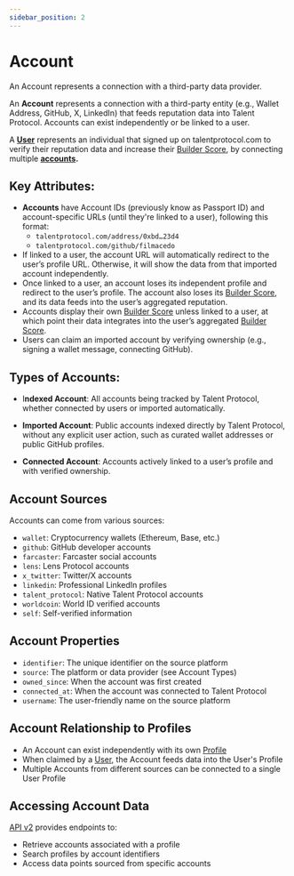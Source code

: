 ```yaml
---
sidebar_position: 2
---
```


# Account

An Account represents a connection with a third-party data provider.

An **Account** represents a connection with a third-party entity (e.g., Wallet Address, GitHub, X, LinkedIn) that feeds reputation data into Talent Protocol. Accounts can exist independently or be linked to a user.

A [**User**](/docs/protocol-concepts/user) represents an individual that signed up on talentprotocol.com to verify their reputation data and increase their [Builder Score](/docs/protocol-concepts/scoring-systems/builder-score), by connecting multiple [**accounts**](/docs/protocol-concepts/account)**.**

## Key Attributes:

- **Accounts** have Account IDs (previously know as Passport ID) and account-specific URLs (until they're linked to a user), following this format:
  - `talentprotocol.com/address/0xbd…23d4`
  - `talentprotocol.com/github/filmacedo`
- If linked to a user, the account URL will automatically redirect to the user’s profile URL. Otherwise, it will show the data from that imported account independently.
- Once linked to a user, an account loses its independent profile and redirect to the user’s profile. The account also loses its [Builder Score](/docs/protocol-concepts/scoring-systems/builder-score), and its data feeds into the user’s aggregated reputation.
- Accounts display their own [Builder Score](/docs/protocol-concepts/scoring-systems/builder-score) unless linked to a user, at which point their data integrates into the user’s aggregated [Builder Score](/docs/protocol-concepts/scoring-systems/builder-score).
- Users can claim an imported account by verifying ownership (e.g., signing a wallet message, connecting GitHub).

## Types of Accounts:

- I**ndexed Account**: All accounts being tracked by Talent Protocol, whether connected by users or imported automatically.

- **Imported Account**: Public accounts indexed directly by Talent Protocol, without any explicit user action, such as curated wallet addresses or public GitHub profiles.

- **Connected Account**: Accounts actively linked to a user’s profile and with verified ownership.

## Account Sources

Accounts can come from various sources:

- `wallet`: Cryptocurrency wallets (Ethereum, Base, etc.)
- `github`: GitHub developer accounts
- `farcaster`: Farcaster social accounts
- `lens`: Lens Protocol accounts
- `x_twitter`: Twitter/X accounts
- `linkedin`: Professional LinkedIn profiles
- `talent_protocol`: Native Talent Protocol accounts
- `worldcoin`: World ID verified accounts
- `self`: Self-verified information

## Account Properties

- `identifier`: The unique identifier on the source platform
- `source`: The platform or data provider (see Account Types)
- `owned_since`: When the account was first created
- `connected_at`: When the account was connected to Talent Protocol
- `username`: The user-friendly name on the source platform

## Account Relationship to Profiles

- An Account can exist independently with its own [Profile](/docs/protocol-concepts/profile)
- When claimed by a [User](/docs/protocol-concepts/user), the Account feeds data into the User's Profile
- Multiple Accounts from different sources can be connected to a single User Profile

## Accessing Account Data

[API v2](/docs/developers/talent-api/api-reference-v2) provides endpoints to:

- Retrieve accounts associated with a profile
- Search profiles by account identifiers
- Access data points sourced from specific accounts
